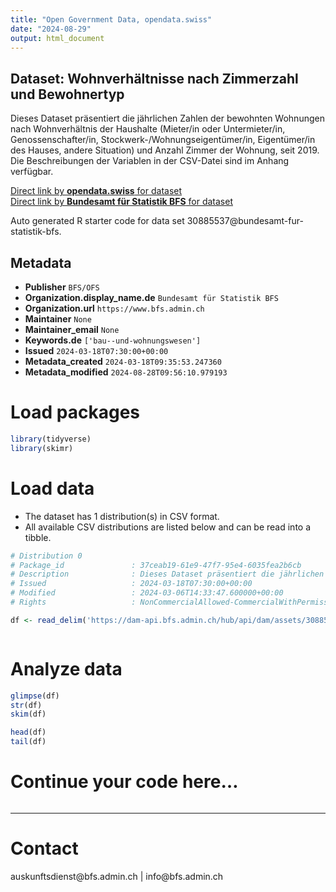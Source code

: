 ```yaml
---
title: "Open Government Data, opendata.swiss"
date: "2024-08-29"
output: html_document
---
```


## Dataset: Wohnverhältnisse nach Zimmerzahl und Bewohnertyp

Dieses Dataset präsentiert die jährlichen Zahlen der bewohnten Wohnungen nach Wohnverhältnis der Haushalte (Mieter/in oder Untermieter/in, Genossenschafter/in, Stockwerk-/Wohnungseigentümer/in, Eigentümer/in des Hauses, andere Situation) und Anzahl Zimmer der Wohnung, seit 2019. Die Beschreibungen der Variablen in der CSV-Datei sind im Anhang verfügbar.

[Direct link by **opendata.swiss** for dataset](https://opendata.swiss/de/dataset/wohnverhaltnisse-nach-zimmerzahl-und-bewohnertyp3)<br>
[Direct link by **Bundesamt für Statistik BFS** for dataset](https://www.bfs.admin.ch/asset/de/ts-x-09.03.02.01.01)

Auto generated R starter code for data set 30885537@bundesamt-fur-statistik-bfs.

## Metadata

- **Publisher** `BFS/OFS`
- **Organization.display_name.de** `Bundesamt für Statistik BFS`
- **Organization.url** `https://www.bfs.admin.ch`
- **Maintainer** `None`
- **Maintainer_email** `None`
- **Keywords.de** `['bau--und-wohnungswesen']`
- **Issued** `2024-03-18T07:30:00+00:00`
- **Metadata_created** `2024-03-18T09:35:53.247360`
- **Metadata_modified** `2024-08-28T09:56:10.979193`


# Load packages

```r

library(tidyverse)
library(skimr)

```

# Load data

-   The dataset has 1 distribution(s) in CSV format.
-   All available CSV distributions are listed below and can be read into a tibble.

```r

# Distribution 0
# Package_id               : 37ceab19-61e9-47f7-95e4-6035fea2b6cb
# Description              : Dieses Dataset präsentiert die jährlichen Zahlen der bewohnten Wohnungen nach Wohnverhältnis der Haushalte (Mieter/in oder Untermieter/in, Genossenschafter/in, Stockwerk-/Wohnungseigentümer/in, Eigentümer/in des Hauses, andere Situation) und Anzahl Zimmer der Wohnung, seit 2019. Die Beschreibungen der Variablen in der CSV-Datei sind im Anhang verfügbar.
# Issued                   : 2024-03-18T07:30:00+00:00
# Modified                 : 2024-03-06T14:33:47.600000+00:00
# Rights                   : NonCommercialAllowed-CommercialWithPermission-ReferenceRequired

df <- read_delim('https://dam-api.bfs.admin.ch/hub/api/dam/assets/30885547/master')



```

# Analyze data

```r

glimpse(df)
str(df)
skim(df)

head(df)
tail(df)

```

# Continue your code here...

```r

```

------------------------------------------------------------------------

# Contact

auskunftsdienst@bfs.admin.ch | info@bfs.admin.ch
